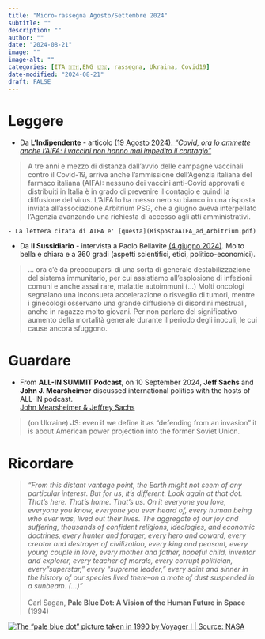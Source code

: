 ```yaml
---
title: "Micro-rassegna Agosto/Settembre 2024"
subtitle: ""
description: ""
author: ""
date: "2024-08-21"
image: ""
image-alt: ""
categories: [ITA 🇮🇹,ENG 🇺🇸, rassegna, Ukraina, Covid19]
date-modified: "2024-08-21"
draft: FALSE
---
```


# Leggere

-   Da **L'Indipendente** - articolo [(19 Agosto 2024). *"Covid, ora lo ammette anche l'AIFA: i vaccini non hanno mai impedito il contagio"*](https://www.lindipendente.online/2024/08/19/covid-ora-lo-ammette-anche-laifa-i-vaccini-non-hanno-mai-impedito-il-contagio/)

> A tre anni e mezzo di distanza dall'avvio delle campagne vaccinali contro il Covid-19, arriva anche l'ammissione dell'Agenzia italiana del farmaco italiana (AIFA): nessuno dei vaccini anti-Covid approvati e distribuiti in Italia è in grado di prevenire il contagio e quindi la diffusione del virus. L'AIFA lo ha messo nero su bianco in una risposta inviata all'associazione Arbitrium PSG, che a giugno aveva interpellato l'Agenzia avanzando una richiesta di accesso agli atti amministrativi.

	- La lettera citata di AIFA e' [questa](RispostaAIFA_ad_Arbitrium.pdf)

- Da **Il Sussidiario** - intervista a Paolo Bellavite [(4 giugno 2024)](Sussid_Bellavite.pdf). Molto bella e chiara e a 360 gradi (aspetti scientifici, etici, politico-economici).

> ... ora c’è da preoccuparsi di una sorta di generale destabilizzazione del sistema immunitario, per cui assistiamo all’esplosione di infezioni comuni e anche assai rare, malattie autoimmuni (...) Molti oncologi segnalano una inconsueta accelerazione o risveglio di tumori, mentre i ginecologi osservano una grande diffusione di disordini mestruali, anche in ragazze molto giovani. Per non parlare del significativo aumento della mortalità generale durante il periodo degli inoculi, le cui cause ancora sfuggono.



# Guardare

-   From **ALL-IN SUMMIT Podcast**, on 10 September 2024, **Jeff Sachs** and **John J. Mearsheimer** discussed international politics with the hosts of ALL-IN podcast.\
    [John Mearsheimer & Jeffrey Sachs](https://youtu.be/uvFtyDy_Bt0)

> (on Ukraine) JS: even if we define it as "defending from an invasion" it is about American power projection into the former Soviet Union.

<!-- # Ascoltare -->

<!-- -   ... -->

# Ricordare

> *“From this distant vantage point, the Earth might not seem of any particular interest. But for us, it's different. Look again at that dot. That's here. That's home. That's us. On it everyone you love, everyone you know, everyone you ever heard of, every human being who ever was, lived out their lives. The aggregate of our joy and suffering, thousands of confident religions, ideologies, and economic doctrines, every hunter and forager, every hero and coward, every creator and destroyer of civilization, every king and peasant, every young couple in love, every mother and father, hopeful child, inventor and explorer, every teacher of morals, every corrupt politician, every "superstar," every "supreme leader," every saint and sinner in the history of our species lived there--on a mote of dust suspended in a sunbeam. (…)”* <br><br>
Carl Sagan, **Pale Blue Dot: A Vision of the Human Future in Space** (1994)

 
[![The *“pale blue dot”* picture taken in 1990 by Voyager I | Source: NASA](P36254.jpg)](https://science.nasa.gov/resource/voyager-1s-pale-blue-dot/)
 
<!-- # Istruzioni -->

<!-- + **FOOTNOTES** I am going to insert a footnote here[^1]. -->

<!-- [^1]: Here is the associated footnote, which will appear at the bottom of my document in a "Footnotes" section. -->
